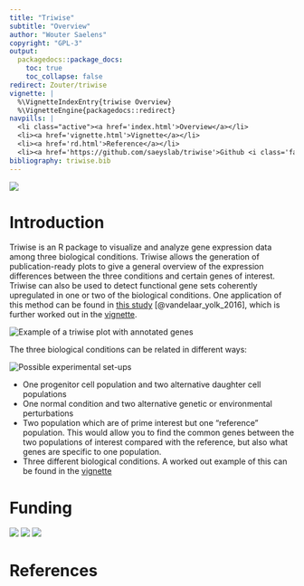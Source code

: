 ```yaml
---
title: "Triwise"
subtitle: "Overview"
author: "Wouter Saelens"
copyright: "GPL-3"
output:
  packagedocs::package_docs:
    toc: true
    toc_collapse: false
redirect: Zouter/triwise
vignette: |
  %\VignetteIndexEntry{triwise Overview}
  %\VignetteEngine{packagedocs::redirect}
navpills: |
  <li class="active"><a href='index.html'>Overview</a></li>
  <li><a href='vignette.html'>Vignette</a></li>
  <li><a href='rd.html'>Reference</a></li>
  <li><a href='https://github.com/saeyslab/triwise'>Github <i class='fa fa-github'></i></a></li>
bibliography: triwise.bib
---
```


![](logo_small.png)

# Introduction
Triwise is an R package to visualize and analyze gene expression data among three biological conditions. 
Triwise allows the generation of publication-ready plots to give a general overview of the expression differences between the three conditions and certain genes of interest. 
Triwise can also be used to detect functional gene sets coherently upregulated in one or two of the biological conditions. One application of this method can be found in  [this study](http://www.ncbi.nlm.nih.gov/pubmed/26992565) [@vandelaar_yolk_2016], which is further worked out in the [vignette](vignette.html).

![](interactive.png "Example of a triwise plot with annotated genes")

The three biological conditions can be related in different ways:

![](setups.png "Possible experimental set-ups")

* One progenitor cell population and two alternative daughter cell populations
* One normal condition and two alternative genetic or environmental perturbations
* Two population which are of prime interest but one "reference" population. This would allow you to find the common genes between the two populations of interest compared with the reference, but also what genes are specific to one population.
* Three different biological conditions. A worked out example of this can be found in the [vignette](vignette.html)

# Funding
[![](fwo_small.png)](http://www.fwo.be)
[![](logo_UGent_EN_RGB_2400_color-on-white_small.png)](http://www.ugent.be)
[![](VIB-IRC-logo-compact_small.jpg)](http://irc.ugent.be)


# References
